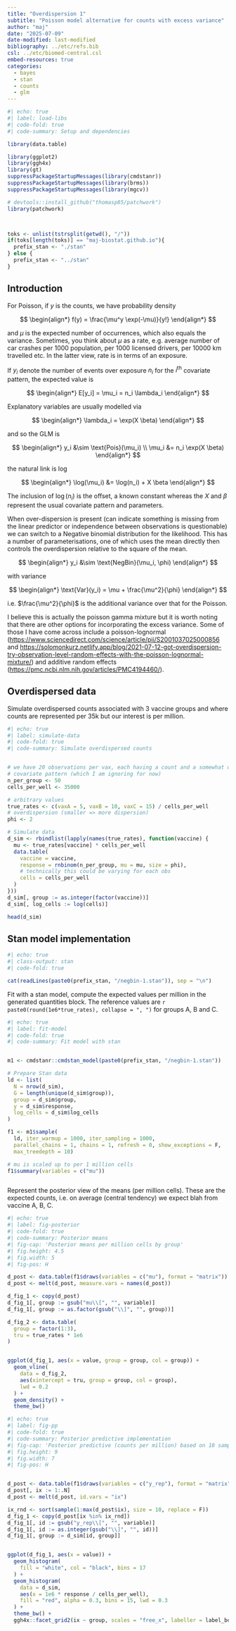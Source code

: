 ```yaml
---
title: "Overdispersion 1"
subtitle: "Poisson model alternative for counts with excess variance"
author: "maj"
date: "2025-07-09"
date-modified: last-modified
bibliography: ../etc/refs.bib
csl: ../etc/biomed-central.csl
embed-resources: true
categories:
  - bayes
  - stan
  - counts
  - glm
---
```


```r
#| echo: true
#| label: load-libs
#| code-fold: true
#| code-summary: Setup and dependencies

library(data.table)

library(ggplot2)
library(ggh4x)
library(gt)
suppressPackageStartupMessages(library(cmdstanr))
suppressPackageStartupMessages(library(brms))
suppressPackageStartupMessages(library(mgcv))

# devtools::install_github("thomasp85/patchwork")
library(patchwork)



toks <- unlist(tstrsplit(getwd(), "/")) 
if(toks[length(toks)] == "maj-biostat.github.io"){
  prefix_stan <- "./stan"
} else {
  prefix_stan <- "../stan"
}
```

## Introduction

For Poisson, if $y$ is the counts, we have probability density 

$$
\begin{align*}
f(y) = \frac{\mu^y \exp(-\mu)}{y!}
\end{align*}
$$

and $\mu$ is the expected number of occurrences, which also equals the variance.
Sometimes, you think about $\mu$ as a rate, e.g. average number of car crashes per 1000 population, per 1000 licensed drivers, per 10000 km travelled etc.
In the latter view, rate is in terms of an exposure.

If $y_i$ denote the number of events over exposure $n_i$ for the $i^\text{th}$ covariate pattern, the expected value is

$$
\begin{align*}
E[y_i] = \mu_i = n_i \lambda_i
\end{align*}
$$

Explanatory variables are usually modelled via

$$
\begin{align*}
\lambda_i = \exp(X \beta)
\end{align*}
$$

and so the GLM is 

$$
\begin{align*}
y_i &\sim \text{Pois}(\mu_i) \\
\mu_i &= n_i \exp(X \beta)
\end{align*}
$$

the natural link is $\log$

$$
\begin{align*}
\log(\mu_i) &= \log(n_i) + X \beta
\end{align*}
$$

The inclusion of $\log(n_i)$ is the offset, a known constant whereas the $X$ and $\beta$ represent the usual covariate pattern and parameters.

When over-dispersion is present (can indicate something is missing from the linear predictor or independence between observations is questionable) we can switch to a Negative binomial distribution for the likelihood.
This has a number of parameterisations, one of which uses the mean directly then controls the overdispersion relative to the square of the mean.

$$
\begin{align*}
y_i &\sim \text{NegBin}(\mu_i, \phi)
\end{align*}
$$

with variance 

$$
\begin{align*}
\text{Var}(y_i) = \mu + \frac{\mu^2}{\phi}
\end{align*}
$$

i.e. $\frac{\mu^2}{\phi}$ is the additional variance over that for the Poisson.

I believe this is actually the poisson gamma mixture but it is worth noting that there are other options for incorporating the excess variance. 
Some of those I have come across include a poisson-lognormal ([https://www.sciencedirect.com/science/article/pii/S2001037025000856](https://www.sciencedirect.com/science/article/pii/S2001037025000856) and [https://solomonkurz.netlify.app/blog/2021-07-12-got-overdispersion-try-observation-level-random-effects-with-the-poisson-lognormal-mixture/](https://solomonkurz.netlify.app/blog/2021-07-12-got-overdispersion-try-observation-level-random-effects-with-the-poisson-lognormal-mixture/)) and additive random effects ([https://pmc.ncbi.nlm.nih.gov/articles/PMC4194460/](https://pmc.ncbi.nlm.nih.gov/articles/PMC4194460/)).

## Overdispersed data

Simulate overdispersed counts associated with 3 vaccine groups and where counts are represented per 35k but our interest is per million.

```r
#| echo: true
#| label: simulate-data
#| code-fold: true
#| code-summary: Simulate overdispersed counts


# we have 20 observations per vax, each having a count and a somewhat distinct 
# covariate pattern (which I am ignoring for now)
n_per_group <- 50
cells_per_well <- 35000

# arbitrary values
true_rates <- c(vaxA = 5, vaxB = 10, vaxC = 15) / cells_per_well  
# overdispersion (smaller => more dispersion)
phi <- 2  

# Simulate data
d_sim <- rbindlist(lapply(names(true_rates), function(vaccine) {
  mu <- true_rates[vaccine] * cells_per_well
  data.table(
    vaccine = vaccine,
    response = rnbinom(n_per_group, mu = mu, size = phi),
    # technically this could be varying for each obs
    cells = cells_per_well
  )
}))
d_sim[, group := as.integer(factor(vaccine))]
d_sim[, log_cells := log(cells)]

head(d_sim)

```

## Stan model implementation

```r
#| echo: true
#| class-output: stan
#| code-fold: true

cat(readLines(paste0(prefix_stan, "/negbin-1.stan")), sep = "\n")
```

Fit with a stan model, compute the expected values per million in the generated quantities block.
The reference values are `r paste0(round(1e6*true_rates), collapse = ", ")` for groups A, B and C.

```r
#| echo: true
#| label: fit-model
#| code-fold: true
#| code-summary: Fit model with stan


m1 <- cmdstanr::cmdstan_model(paste0(prefix_stan, "/negbin-1.stan"))

# Prepare Stan data
ld <- list(
  N = nrow(d_sim),
  G = length(unique(d_sim$group)),
  group = d_sim$group,
  y = d_sim$response,
  log_cells = d_sim$log_cells
)

f1 <- m1$sample(
  ld, iter_warmup = 1000, iter_sampling = 1000,
  parallel_chains = 1, chains = 1, refresh = 0, show_exceptions = F,
  max_treedepth = 10)

# mu is scaled up to per 1 million cells
f1$summary(variables = c("mu"))



```

Represent the posterior view of the means (per million cells).
These are the expected counts, i.e. on average (central tendency) we expect blah from vaccine A, B, C.

```r
#| echo: true
#| label: fig-posterior
#| code-fold: true
#| code-summary: Posterior means
#| fig-cap: 'Posterior means per million cells by group'
#| fig.height: 4.5
#| fig.width: 5
#| fig-pos: H

d_post <- data.table(f1$draws(variables = c("mu"), format = "matrix"))
d_post <- melt(d_post, measure.vars = names(d_post))

d_fig_1 <- copy(d_post)
d_fig_1[, group := gsub("mu\\[", "", variable)]
d_fig_1[, group := as.factor(gsub("\\]", "", group))]

d_fig_2 <- data.table(
  group = factor(1:3),
  tru = true_rates * 1e6
)


ggplot(d_fig_1, aes(x = value, group = group, col = group)) +
  geom_vline(
    data = d_fig_2, 
    aes(xintercept = tru, group = group, col = group),
    lwd = 0.2
  ) +
  geom_density() +
  theme_bw()
```


```r
#| echo: true
#| label: fig-pp
#| code-fold: true
#| code-summary: Posterior predictive implementation
#| fig-cap: 'Posterior predictive (counts per million) based on 10 samples of equal size to what we observed (in red) by vaccine group'
#| fig.height: 9
#| fig.width: 7
#| fig-pos: H


d_post <- data.table(f1$draws(variables = c("y_rep"), format = "matrix"))
d_post[, ix := 1:.N]
d_post <- melt(d_post, id.vars = "ix")

ix_rnd <- sort(sample(1:max(d_post$ix), size = 10, replace = F))
d_fig_1 <- copy(d_post[ix %in% ix_rnd])
d_fig_1[, id := gsub("y_rep\\[", "", variable)]
d_fig_1[, id := as.integer(gsub("\\]", "", id))]
d_fig_1[, group := d_sim[id, group]]


ggplot(d_fig_1, aes(x = value)) +
  geom_histogram(
    fill = "white", col = "black", bins = 17
  ) +
  geom_histogram(
    data = d_sim,
    aes(x = 1e6 * response / cells_per_well),
    fill = "red", alpha = 0.3, bins = 15, lwd = 0.3
  ) +
  theme_bw() +
  ggh4x::facet_grid2(ix ~ group, scales = "free_x", labeller = label_both)
```
